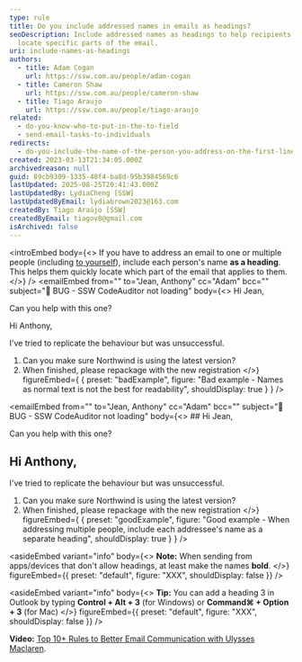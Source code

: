 ```yaml
---
type: rule
title: Do you include addressed names in emails as headings?
seoDescription: Include addressed names as headings to help recipients quickly
  locate specific parts of the email.
uri: include-names-as-headings
authors:
  - title: Adam Cogan
    url: https://ssw.com.au/people/adam-cogan
  - title: Cameron Shaw
    url: https://ssw.com.au/people/cameron-shaw
  - title: Tiago Araujo
    url: https://ssw.com.au/people/tiago-araujo
related:
  - do-you-know-who-to-put-in-the-to-field
  - send-email-tasks-to-individuals
redirects:
  - do-you-include-the-name-of-the-person-you-address-on-the-first-line
created: 2023-03-13T21:34:05.000Z
archivedreason: null
guid: 89cb9309-1335-48f4-ba8d-95b3984569c6
lastUpdated: 2025-08-25T20:41:43.000Z
lastUpdatedBy: LydiaCheng [SSW]
lastUpdatedByEmail: lydiabrown2023@163.com
createdBy: Tiago Araújo [SSW]
createdByEmail: tiagov8@gmail.com
isArchived: false
---
```

<introEmbed
  body={<>
If you have to address an email to one or multiple people (including [to yourself](/dones-do-you-send-yourself-emails)), include each person's name **as a heading**. This helps them quickly locate which part of the email that applies to them.
  </>}
/>
<emailEmbed
  from=""
  to="Jean, Anthony"
  cc="Adam"
  bcc=""
  subject="🐛 BUG - SSW CodeAuditor not loading"
  body={<>
    Hi Jean,

Can you help with this one?

Hi Anthony,

I've tried to replicate the behaviour but was unsuccessful.

1. Can you make sure Northwind is using the latest version?
2. When finished, please repackage with the new registration
  </>}
  figureEmbed={ {
    preset: "badExample",
    figure: "Bad example - Names as normal text is not the best for readability",
    shouldDisplay: true
  } }
/>

<emailEmbed
  from=""
  to="Jean, Anthony"
  cc="Adam"
  bcc=""
  subject="🐛 BUG - SSW CodeAuditor not loading"
  body={<>
    ## Hi Jean,

Can you help with this one?

## Hi Anthony,

I've tried to replicate the behaviour but was unsuccessful.

1. Can you make sure Northwind is using the latest version?
2. When finished, please repackage with the new registration
  </>}
  figureEmbed={ {
    preset: "goodExample",
    figure: "Good example - When addressing multiple people, include each addressee's name as a separate heading",
    shouldDisplay: true
  } }
/>

<asideEmbed
  variant="info"
  body={<>
    **Note:** When sending from apps/devices that don't allow headings, at least make the names **bold**.
  </>}
  figureEmbed={{
    preset: "default",
    figure: "XXX",
    shouldDisplay: false
  }}
/>

<asideEmbed
  variant="info"
  body={<>
    **Tip:** You can add a heading 3 in Outlook by typing **Control + Alt + 3** (for Windows) or **Command⌘ + Option + 3** (for Mac)
  </>}
  figureEmbed={{
    preset: "default",
    figure: "XXX",
    shouldDisplay: false
  }}
/>

**Video:** [Top 10+ Rules to Better Email Communication with Ulysses Maclaren](https://www.youtube.com/watch?v=LAqRokqq4jI).
